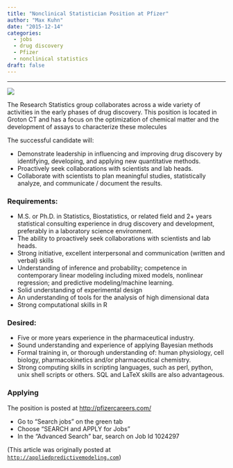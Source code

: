 ```yaml
---
title: "Nonclinical Statistician Position at Pfizer"
author: "Max Kuhn"
date: "2015-12-14"
categories:
  - jobs
  - drug discovery
  - Pfizer
  - nonclinical statistics
draft: false
--- 
```


<hr>

![](groton.png){fig-align="center"}

The Research Statistics group collaborates across a wide variety of activities in the early phases of drug discovery. This position is located in Groton CT and has a focus on the optimization of chemical matter and the development of assays to characterize these molecules

The successful candidate will:

 * Demonstrate leadership in influencing and improving drug discovery by identifying, developing, and applying new quantitative methods.
 * Proactively seek collaborations with scientists and lab heads. 
 * Collaborate with scientists to plan meaningful studies, statistically analyze, and communicate / document the results.

### Requirements:  

 * M.S. or Ph.D. in Statistics, Biostatistics, or related field and 2+ years statistical consulting experience in drug discovery and development, preferably in a laboratory science environment.
 * The ability to proactively seek collaborations with scientists and lab heads. 
 * Strong initiative, excellent interpersonal and communication (written and verbal) skills
 * Understanding of inference and probability; competence in contemporary linear modeling including mixed models, nonlinear regression; and predictive modeling/machine learning.
 * Solid understanding of experimental design 
 * An understanding of tools for the analysis of high dimensional data 
 * Strong computational skills in R

### Desired:

 * Five or more years experience in the pharmaceutical industry. 
 * Sound understanding and experience of applying Bayesian methods
 * Formal training in, or thorough understanding of: human physiology, cell biology, pharmacokinetics and/or pharmaceutical chemistry. 
 * Strong computing skills in scripting languages, such as perl, python, unix shell scripts or others. SQL and LaTeX skills are also advantageous.

### Applying


The position is posted at [http://pfizercareers.com/](http://pfizercareers.com/)

- Go to "Search jobs" on the green tab
- Choose "SEARCH and APPLY for Jobs"
- In the "Advanced Search" bar, search on Job Id 1024297

(This article was originally posted at [`http://appliedpredictivemodeling.com`](https://appliedpredictivemodeling.com/blog/2015/12/14/nonclinical-statistician-position-at-pfizer))